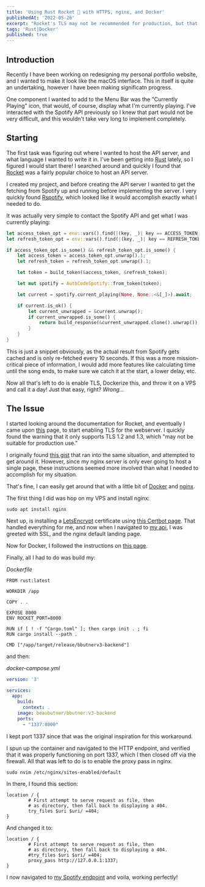 ```yaml
---
title: 'Using Rust Rocket 🚀 with HTTPS, nginx, and Docker'
publishedAt: '2022-05-26'
excerpt: "Rocket's TLS may not be recommended for production, but that doesn't mean we can't work around it."
tags: 'Rust|Docker'
published: true
---
```


## Introduction

Recently I have been working on redesigning my personal portfolio website, and I wanted to
make it look like the macOS interface. This in itself is quite an undertaking, however I have
been making significatn progress.

One component I wanted to add to the Menu Bar was the "Currently Playing" icon, that would,
of course, display what I'm currently playing. I've interacted with the Spotify API previously
so I knew that part would not be very difficult, and this wouldn't take very long to implement
completely.

## Starting

The first task was figuring out where I wanted to host the API server, and what language I wanted to
write it in. I've been getting into [Rust](https://www.rust-lang.org) lately, so I figured I would start there!
I searched around and quickly I found that [Rocket](https://rocket.rs) was a fairly popular choice
to host an API server.

I created my project, and before creating the API server I wanted to get the fetching from Spotify up
and running before implementing the server. I very quickly found [Rspotify](https://github.com/ramsayleung/rspotify),
which looked like it would accomplish exactly what I needed to do.

It was actually very simple to contact the Spotify API and get what I was currently playing:

```rust
let access_token_opt = env::vars().find(|(key, _)| key == ACCESS_TOKEN_KEY);
let refresh_token_opt = env::vars().find(|(key, _)| key == REFRESH_TOKEN_KEY);

if access_token_opt.is_some() && refresh_token_opt.is_some() {
    let access_token = access_token_opt.unwrap().1;
    let refresh_token = refresh_token_opt.unwrap().1;

    let token = build_token(&access_token, &refresh_token);

    let mut spotify = AuthCodeSpotify::from_token(token);

    let current = spotify.current_playing(None, None::<&[_]>).await;

    if current.is_ok() {
        let current_unwrapped = &current.unwrap();
        if current_unwrapped.is_some() {
            return build_response(&current_unwrapped.clone().unwrap());
        }
    }
}
```

This is just a snippet obviously, as the actual result from Spotify gets cached and is only
re-fetched every 10 seconds. If this was a more mission-critical piece of information, I would
add more features like calculating time until the song ends, to make sure we catch it at the start,
a lower delay, etc.

Now all that's left to do is enable TLS, Dockerize this, and throw it on a VPS and call it a day!
Just that easy, right? *Wrong...*

## The Issue

I started looking around the documentation for Rocket, and eventually I came upon [this](https://rocket.rs/v0.5-rc/guide/configuration/#tls)
page, to start enabling TLS for the webserver. I quickly found the warning that it only supports
TLS 1.2 and 1.3, which "may not be suitable for production use." 

I originally found [this gist](https://gist.github.com/belst/ff36c5f3883f7bf9b06c379d0a7bed9e) that
ran into the same situation, and attempted to get around it. However, since my nginx server is only
ever going to host a single page, these instructions seemed more involved than what I needed
to accomplish for my situation.

That's fine, I can easily get around that with a little bit of [Docker](https://www.docker.com/) and
[nginx](https://nginx.org/en/).

The first thing I did was hop on my VPS and install nginx:

```
sudo apt install nginx
```

Next up, is installing a [LetsEncrypt](https://letsencrypt.org/) certificate using [this Certbot page](https://certbot.eff.org/instructions?ws=nginx&os=ubuntufocal).
That handled everything for me, and now when I navigated to [my api](https://api.bbutner.com), I was greeted with SSL,
and the nginx default landing page.

Now for Docker, I followed the instructions on [this page](https://docs.docker.com/engine/install/ubuntu/).

Finally, all I had to do was build my:

*Dockerfile*
```
FROM rust:latest

WORKDIR /app

COPY . .

EXPOSE 8000
ENV ROCKET_PORT=8000

RUN if [ ! -f "Cargo.toml" ]; then cargo init . ; fi
RUN cargo install --path .

CMD ["/app/target/release/bbutnerv3-backend"]
```

and then:

*docker-compose.yml*
```yml
version: '3'

services:
  app:
    build:
      context: .
    image: beaubutner/bbutner:v3-backend
    ports:
      - "1337:8000" 
```

I kept port 1337 since that was the original inspiration for this workaround.

I spun up the container and navigated to the HTTP endpoint, and verified that it was
properly functioning on port 1337, which I then closed off via the firewall. All that
was left to do is to enable the proxy pass in nginx.

```
sudo nvim /etc/nginx/sites-enabled/default
```

In there, I found this section:

```
location / {
        # First attempt to serve request as file, then
        # as directory, then fall back to displaying a 404.
        try_files $uri $uri/ =404;
}
```

And changed it to:

```
location / {
        # First attempt to serve request as file, then
        # as directory, then fall back to displaying a 404.
        #try_files $uri $uri/ =404;
        proxy_pass http://127.0.0.1:1337;
}
```

I now navigated to [my Spotify endpoint](https://api.bbutner.com/spotify) and voila, 
working perfectly!